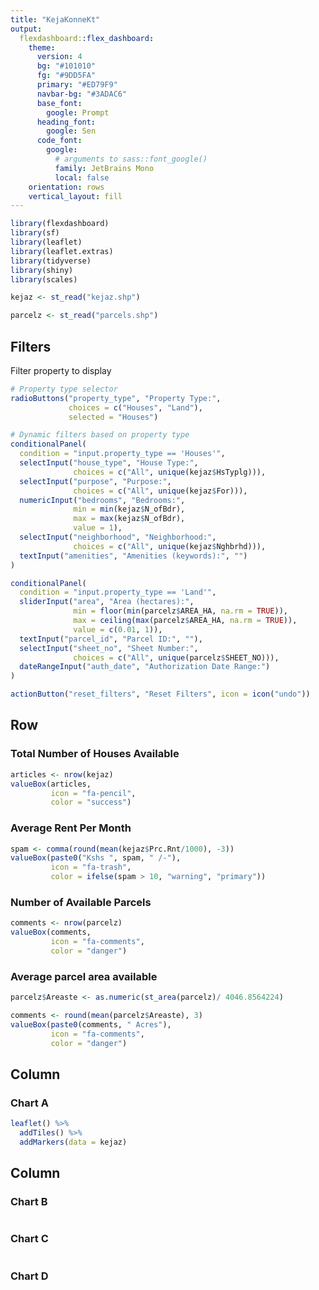 ```yaml
---
title: "KejaKonneKt"
output: 
  flexdashboard::flex_dashboard:
    theme:
      version: 4
      bg: "#101010"
      fg: "#9DD5FA" 
      primary: "#ED79F9"
      navbar-bg: "#3ADAC6"
      base_font: 
        google: Prompt
      heading_font:
        google: Sen
      code_font:
        google: 
          # arguments to sass::font_google() 
          family: JetBrains Mono
          local: false
    orientation: rows
    vertical_layout: fill
---
```


```r
library(flexdashboard)
library(sf)
library(leaflet)
library(leaflet.extras)
library(tidyverse)
library(shiny)
library(scales)

kejaz <- st_read("kejaz.shp")

parcelz <- st_read("parcels.shp")

```



Filters {.sidebar}
-------------------------------------
Filter property to display 

```r
# Property type selector
radioButtons("property_type", "Property Type:",
             choices = c("Houses", "Land"),
             selected = "Houses")

# Dynamic filters based on property type
conditionalPanel(
  condition = "input.property_type == 'Houses'",
  selectInput("house_type", "House Type:",
              choices = c("All", unique(kejaz$HsTyplg))),
  selectInput("purpose", "Purpose:",
              choices = c("All", unique(kejaz$For))),
  numericInput("bedrooms", "Bedrooms:",
              min = min(kejaz$N_ofBdr), 
              max = max(kejaz$N_ofBdr),
              value = 1),
  selectInput("neighborhood", "Neighborhood:",
              choices = c("All", unique(kejaz$Nghbrhd))),
  textInput("amenities", "Amenities (keywords):", "")
)

conditionalPanel(
  condition = "input.property_type == 'Land'",
  sliderInput("area", "Area (hectares):",
              min = floor(min(parcelz$AREA_HA, na.rm = TRUE)),
              max = ceiling(max(parcelz$AREA_HA, na.rm = TRUE)),
              value = c(0.01, 1)),
  textInput("parcel_id", "Parcel ID:", ""),
  selectInput("sheet_no", "Sheet Number:",
              choices = c("All", unique(parcelz$SHEET_NO))),
  dateRangeInput("auth_date", "Authorization Date Range:")
)

actionButton("reset_filters", "Reset Filters", icon = icon("undo"))

```


Row {.row data-height=150}
-----------------------------------------------------------------------

### Total Number of Houses Available

```r
articles <- nrow(kejaz)
valueBox(articles, 
         icon = "fa-pencil",
         color = "success")
```

### Average Rent Per Month 

```r
spam <- comma(round(mean(kejaz$Prc.Rnt/1000), -3))
valueBox(paste0("Kshs ", spam, " /-"), 
         icon = "fa-trash",
         color = ifelse(spam > 10, "warning", "primary"))
```

### Number of Available Parcels

```r
comments <- nrow(parcelz)
valueBox(comments, 
         icon = "fa-comments",
         color = "danger")
```


### Average parcel area available

```r

parcelz$Areaste <- as.numeric(st_area(parcelz)/ 4046.8564224)

comments <- round(mean(parcelz$Areaste), 3)
valueBox(paste0(comments, " Acres"), 
         icon = "fa-comments",
         color = "danger")
```



Column {data-height=650}
-----------------------------------------------------------------------

### Chart A

```r
leaflet() %>% 
  addTiles() %>% 
  addMarkers(data = kejaz)
```



Column {data-height=350 .tabset}
-----------------------------------------------------------------------

### Chart B

```r

```

### Chart C

```r

```

### Chart D

```r

```


